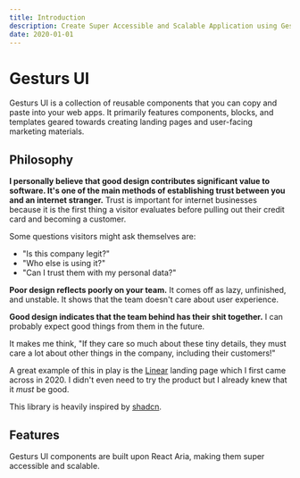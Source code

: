 ```yaml
---
title: Introduction
description: Create Super Accessible and Scalable Application using Gesturs UI
date: 2020-01-01
---
```


# Gesturs UI

Gesturs UI is a collection of reusable components that you can copy and paste into your web apps. It primarily features components, blocks, and templates geared towards creating landing pages and user-facing marketing materials.

## Philosophy

**I personally believe that good design contributes significant value to software. It's one of the main methods of establishing trust between you and an internet stranger.** Trust is important for internet businesses because it is the first thing a visitor evaluates before pulling out their credit card and becoming a customer.

Some questions visitors might ask themselves are:

- "Is this company legit?"
- "Who else is using it?"
- "Can I trust them with my personal data?"

**Poor design reflects poorly on your team.** It comes off as lazy, unfinished, and unstable. It shows that the team doesn't care about user experience.

**Good design indicates that the team behind has their shit together.** I can probably expect good things from them in the future.

It makes me think, "If they care so much about these tiny details, they must care a lot about other things in the company, including their customers!"

A great example of this in play is the [Linear](https://linear.app) landing page which I first came across in 2020. I didn't even need to try the product but I already knew that it _must_ be good.

This library is heavily inspired by [shadcn](https://ui.shadcn.com).

## Features

Gesturs UI components are built upon React Aria, making them super accessible and scalable.
